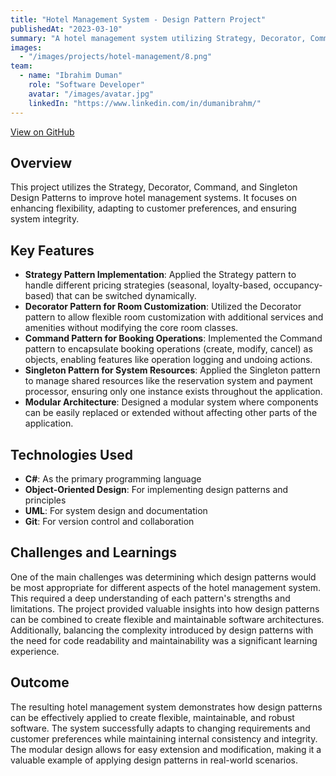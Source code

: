 ```yaml
---
title: "Hotel Management System - Design Pattern Project"
publishedAt: "2023-03-10"
summary: "A hotel management system utilizing Strategy, Decorator, Command, and Singleton Design Patterns to enhance flexibility, adaptability, and system integrity."
images:
  - "/images/projects/hotel-management/8.png"
team:
  - name: "Ibrahim Duman"
    role: "Software Developer"
    avatar: "/images/avatar.jpg"
    linkedIn: "https://www.linkedin.com/in/dumanibrahm/"
---
```

[View on GitHub](https://github.com/UygarEvciman/HotelManagementSystem)
## Overview

This project utilizes the Strategy, Decorator, Command, and Singleton Design Patterns to improve hotel management systems. It focuses on enhancing flexibility, adapting to customer preferences, and ensuring system integrity.

## Key Features

- **Strategy Pattern Implementation**: Applied the Strategy pattern to handle different pricing strategies (seasonal, loyalty-based, occupancy-based) that can be switched dynamically.
- **Decorator Pattern for Room Customization**: Utilized the Decorator pattern to allow flexible room customization with additional services and amenities without modifying the core room classes.
- **Command Pattern for Booking Operations**: Implemented the Command pattern to encapsulate booking operations (create, modify, cancel) as objects, enabling features like operation logging and undoing actions.
- **Singleton Pattern for System Resources**: Applied the Singleton pattern to manage shared resources like the reservation system and payment processor, ensuring only one instance exists throughout the application.
- **Modular Architecture**: Designed a modular system where components can be easily replaced or extended without affecting other parts of the application.

## Technologies Used

- **C#**: As the primary programming language
- **Object-Oriented Design**: For implementing design patterns and principles
- **UML**: For system design and documentation
- **Git**: For version control and collaboration

## Challenges and Learnings

One of the main challenges was determining which design patterns would be most appropriate for different aspects of the hotel management system. This required a deep understanding of each pattern's strengths and limitations. The project provided valuable insights into how design patterns can be combined to create flexible and maintainable software architectures. Additionally, balancing the complexity introduced by design patterns with the need for code readability and maintainability was a significant learning experience.

## Outcome

The resulting hotel management system demonstrates how design patterns can be effectively applied to create flexible, maintainable, and robust software. The system successfully adapts to changing requirements and customer preferences while maintaining internal consistency and integrity. The modular design allows for easy extension and modification, making it a valuable example of applying design patterns in real-world scenarios. 